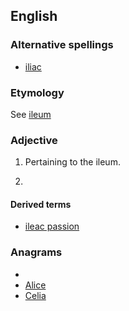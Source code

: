==English==

===Alternative spellings===
* [[iliac]]

===Etymology===
See [[ileum]]

===Adjective===
{{en-adj|-}}

# {{anatomy}} Pertaining to the ileum.
# {{rare}} {{alternative spelling of|iliac}}

====Derived terms====
*[[ileac passion]]

===Anagrams===
* {{alphagram|aceil}}
* [[Alice#English|Alice]]
* [[Celia#English|Celia]]